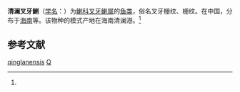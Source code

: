 {{Speciesbox
| genus = Helotes
| species = qinglanensis
| authority = (Sun, 1991)<ref name='id7557'>{{cite web| url =http://www.bioinfo.cn/db05/BjdwSpecies.php?action=view&id=7557| title =清澜叉牙鯻| work =《中国动物物种编目数据库》| publisher =中国科学院微生物研究所| author =中国科学院动物研究所| accessdate =2009-04-16| deadurl =yes| archiveurl =https://web.archive.org/web/20160305002042/http://www.bioinfo.cn/db05/BjdwSpecies.php?action=view&id=7557| archivedate =2016-03-05}}</ref>
}}

'''清澜叉牙鯻'''（[[学名|学名]]：{{lang|la|''Helotes qinglanensis''}}）为[[鯻科|鯻科]][[叉牙鯻属|叉牙鯻属]]的[[鱼类|鱼类]]，俗名叉牙栅纹、栅纹。在中国，分布于[[海南|海南]]等。该物种的模式产地在海南清澜港。<ref name='id7557'/>

== 参考文献 ==
{{reflist}}

{{Taxonbar|from=Q3045775}}

[[Category:叉牙鯻屬|qinglanensis]]
[[Category:1991年描述的鱼类|Q]]


{{鱸形目小作品}}